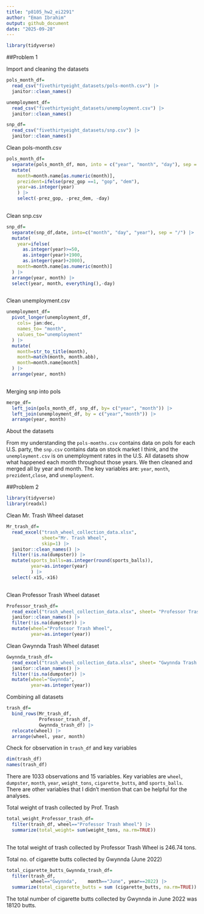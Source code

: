 ```yaml
---
title: "p8105_hw2_ei2291"
author: "Eman Ibrahim"
output: github_document
date: "2025-09-28"
---
```


```r
library(tidyverse)
```

##Problem 1

Import and cleaning the datasets

```r
pols_month_df=
  read_csv("fivethirtyeight_datasets/pols-month.csv") |> 
  janitor::clean_names()

unemployment_df=
  read_csv("fivethirtyeight_datasets/unemployment.csv") |> 
  janitor::clean_names()

snp_df=
  read_csv("fivethirtyeight_datasets/snp.csv") |> 
  janitor::clean_names()
```

Clean pols-month.csv

```r
pols_month_df=
  separate(pols_month_df, mon, into = c("year", "month", "day"), sep = "-") |> 
  mutate(
    month=month.name[as.numeric(month)],
    prezident=ifelse(prez_gop ==1, "gop", "dem"),
    year=as.integer(year)
    ) |> 
    select(-prez_gop, -prez_dem, -day)
  
```

Clean snp.csv

```r
snp_df=
  separate(snp_df,date, into=c("month", "day", "year"), sep = "/") |> 
  mutate(
    year=ifelse(
      as.integer(year)>=50, 
      as.integer(year)+1900, 
      as.integer(year)+2000),
    month=month.name[as.numeric(month)]
  ) |> 
  arrange(year, month) |> 
  select(year, month, everything(),-day) 
  
```

Clean unemployment.csv

```r
unemployment_df=
  pivot_longer(unemployment_df,
    cols= jan:dec,
    names_to= "month",
    values_to="unemployment"
  ) |> 
  mutate(
    month=str_to_title(month),
    month=match(month, month.abb),
    month=month.name[month]
  ) |> 
  arrange(year, month) 
  
```

Merging snp into pols

```r
merge_df=
  left_join(pols_month_df, snp_df, by= c("year", "month")) |> 
  left_join(unemployment_df, by = c("year","month")) |> 
  arrange(year, month)
```


About the datasets

From my understanding the `pols-momths.csv` contains data on pols for each U.S. party, the `snp.csv` contains data on stock market I think, and the `unemployment.csv` is on unemployment rates in the U.S. All datasets show what happened each month throughout those years. We then cleaned and merged all by year and month. The key variables are: `year`, `month`, `prezident`,`close`, and `unemployment`.


##Problem 2
```r
library(tidyverse)
library(readxl)
```

Clean Mr. Trash Wheel dataset

```r
Mr_trash_df=
  read_excel("trash_wheel_collection_data.xlsx",
             sheet="Mr. Trash Wheel",
             skip=1) |> 
  janitor::clean_names() |> 
  filter(!is.na(dumpster)) |> 
  mutate(sports_balls=as.integer(round(sports_balls)),
         year=as.integer(year)
         ) |> 
  select(-x15,-x16)
  
```

Clean Professor Trash Wheel dataset

```r
Professor_trash_df=
  read_excel("trash_wheel_collection_data.xlsx", sheet= "Professor Trash Wheel", skip=1) |> 
  janitor::clean_names() |> 
  filter(!is.na(dumpster)) |> 
  mutate(wheel="Professor Trash Wheel",
         year=as.integer(year))
```

Clean Gwynnda Trash Wheel dataset

```r
Gwynnda_trash_df=
  read_excel("trash_wheel_collection_data.xlsx", sheet= "Gwynnda Trash Wheel", skip=1) |> 
  janitor::clean_names() |> 
  filter(!is.na(dumpster)) |> 
  mutate(wheel="Gwynnda",
         year=as.integer(year))
```

Combining all datasets

```r
trash_df=
  bind_rows(Mr_trash_df, 
            Professor_trash_df, 
            Gwynnda_trash_df) |> 
  relocate(wheel) |> 
  arrange(wheel, year, month)
```

Check for observation in `trash_df` and key variables

```r
dim(trash_df)
names(trash_df)
```
There are 1033 observations and 15 variables. Key variables are `wheel`, `dumpster`, `month`, `year`, `weight_tons`, `cigarette_butts`, and `sports_balls`. There are other variables that I didn't mention that can be helpful for the analyses. 

Total weight of trash collected by Prof. Trash

```r
total_weight_Professor_trash_df=
  filter(trash_df, wheel=="Professor Trash Wheel") |> 
  summarize(total_weight= sum(weight_tons, na.rm=TRUE))
   
```

The total weight of trash collected by Professor Trash Wheel is 246.74 tons.

Total no. of cigarette butts collected by Gwynnda (June 2022)

```r
total_cigarette_butts_Gwynnda_trash_df=
  filter(trash_df, 
         wheel=="Gwynnda",    month=="June", year==2022) |>
  summarize(total_cigarette_butts = sum (cigarette_butts, na.rm=TRUE))
```

The total number of cigarette butts collected by Gwynnda in June 2022 was 18120 butts.




